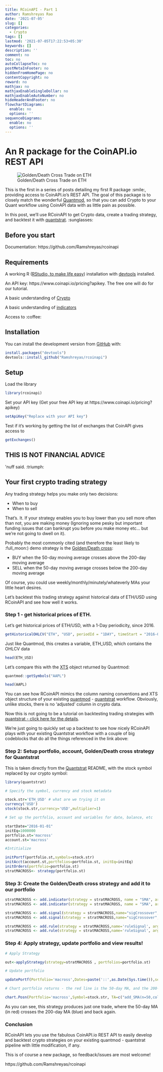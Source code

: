 ```yaml
---
title: RCoinAPI - Part 1
author: Ramshreyas Rao
date: '2021-07-05'
slug: []
categories:
  - Crypto
tags: []
lastmod: '2021-07-05T17:22:53+05:30'
keywords: []
description: ''
comment: no
toc: no
autoCollapseToc: no
postMetaInFooter: no
hiddenFromHomePage: no
contentCopyright: no
reward: no
mathjax: no
mathjaxEnableSingleDollar: no
mathjaxEnableAutoNumber: no
hideHeaderAndFooter: no
flowchartDiagrams:
  enable: no
  options: ''
sequenceDiagrams:
  enable: no
  options: ''
---
```


# An R package for the CoinAPI.io REST API

![Golden/Death Cross Trade on ETH](images/unnamed-chunk-9-1.png)

This is the first in a series of posts detailing my first R package :smile:, providing access to CoinAPI.io's REST API. The goal of this package is to closely match the wonderful [Quantmod](https://cran.r-project.org/web/packages/quantmod/quantmod.pdf), so that you can add Crypto to your Quant workflow using CoinAPI data with as little pain as possible.

In this post, we'll use RCoinAPI to get Crypto data, create a trading strategy, and backtest it with [quantstrat](https://github.com/braverock/quantstrat). :sunglasses:

## Before you start

Documentation: https://github.com/Ramshreyas/rcoinapi

## Requirements

A working R ([RStudio, to make life easy](https://www.rstudio.com/products/rstudio/)) installation with [devtools](https://www.r-project.org/nosvn/pandoc/devtools.html) installed.

An API key: https://www.coinapi.io/pricing?apikey. The free one will do for our tutorial.

A basic understanding of [Crypto]()

A basic understanding of [indicators]()

Access to :coffee:

## Installation

<!-- You can install the released version of rcoinapi from [CRAN](https://CRAN.R-project.org) with: -->

<!-- ``` r -->
<!-- install.packages("rcoinapi") -->
<!-- ``` -->

You can install the development version from [GitHub](https://github.com/) with:

``` r
install.packages("devtools")
devtools::install_github("Ramshreyas/rcoinapi")
```
## Setup

Load the library

``` r
library(rcoinapi)
```

Set your API key (Get your free API key at https://www.coinapi.io/pricing?apikey)

``` r
setApiKey("Replace with your API key")
```

Test if it's working by getting the list of exchanges that CoinAPI gives access to

``` r
getExchanges()
```

## THIS IS NOT FINANCIAL ADVICE

\'nuff said. :triumph:

## Your first crypto trading strategy

Any trading strategy helps you make only two decisions:

- When to buy
- When to sell

That's. It. If your strategy enables you to buy lower than you sell more often than not, you are making money (Ignoring some pesky but important funding issues that can bankrupt you before you make money etc... but we're not going to dwell on it). 

Probably the most commonly cited (and therefore the least likely to :full_moon:) demo strategy is the [Golden/Death cross](https://academy.binance.com/en/articles/golden-cross-and-death-cross-explained):

- BUY when the 50-day moving average crosses above the 200-day moving average
- SELL when the 50-day moving average crosses below the 200-day moving average

Of course, you could use weekly/monthly/minutely/whateverly MAs your little heart desires.

Let's backtest this trading strategy against historical data of ETH/USD using RCoinAPI and see how well it works.

### Step 1 - get historical prices of ETH. 

Let's get historical prices of ETH/USD, with a 1-Day periodicity, since 2016.

``` r
getHistoricalOHLCV("ETH", "USD", periodId = "1DAY", timeStart = "2016-01-01", limit = 1000)
```

Just like Quantmod, this creates a variable, ETH_USD, which contains the OHLCV data

``` r
head(ETH_USD)
```
Let's compare this with the [XTS](https://cran.r-project.org/web/packages/xts/xts.pdf) object returned by Quantmod:

``` r
quantmod::getSymbols("AAPL")
```
```r
head(AAPL)
```
You can see how RCoinAPI mimics the column naming conventions and XTS object structure of your existing [quantmod](https://cran.r-project.org/web/packages/quantmod/quantmod.pdf) - [quantstrat](https://github.com/braverock/quantstrat) workflow. Obviously, unlike stocks, there is no 'adjusted' column in crypto data.

Now this is not going to be a tutorial on backtesting trading strategies with [quantstrat - click here for the details](https://github.com/braverock/quantstrat).

We're just going to quickly set up a backtest to see how nicely RCoinAPI plays with your existing Quantstrat workflow with a couple of big codeblocks that do all the things referenced in the link above:

### Step 2: Setup portfolio, account, Golden/Death cross strategy for Quantstrat

This is taken directly from the [Quantstrat](https://github.com/braverock/quantstrat) README, with the stock symbol replaced by our crypto symbol:

```r
library(quantstrat)
```

```r
# Specify the symbol, currency and stock metadata

stock.str='ETH_USD' # what are we trying it on
currency('USD')
stock(stock.str,currency='USD',multiplier=1)

# Set up the portfolio, account and variables for date, balance, etc

startDate="2016-01-01"
initEq=1000000
portfolio.st='macross'
account.st='macross'

#Intitialize

initPortf(portfolio.st,symbols=stock.str)
initAcct(account.st,portfolios=portfolio.st, initEq=initEq)
initOrders(portfolio=portfolio.st)
stratMACROSS<- strategy(portfolio.st)
```
### Step 3: Create the Golden/Death cross strategy and add it to our portfolio

```r
stratMACROSS <- add.indicator(strategy = stratMACROSS, name = "SMA", arguments = list(x=quote(Cl(mktdata)[,1]), n=50),label= "ma50" )
stratMACROSS <- add.indicator(strategy = stratMACROSS, name = "SMA", arguments = list(x=quote(Cl(mktdata)[,1]), n=200),label= "ma200")

stratMACROSS <- add.signal(strategy = stratMACROSS,name="sigCrossover",arguments = list(columns=c("ma50","ma200"), relationship="gte"),label="ma50.gt.ma200")
stratMACROSS <- add.signal(strategy = stratMACROSS,name="sigCrossover",arguments = list(column=c("ma50","ma200"),relationship="lt"),label="ma50.lt.ma200")

stratMACROSS <- add.rule(strategy = stratMACROSS,name='ruleSignal', arguments = list(sigcol="ma50.gt.ma200",sigval=TRUE, orderqty=100, ordertype='market', orderside='long'),type='enter')
stratMACROSS <- add.rule(strategy = stratMACROSS,name='ruleSignal', arguments = list(sigcol="ma50.lt.ma200",sigval=TRUE, orderqty='all', ordertype='market', orderside='long'),type='exit')
```

### Step 4: Apply strategy, update portfolio and view results!

```r
# Apply Strategy

out<-applyStrategy(strategy=stratMACROSS , portfolios=portfolio.st)

# Update portfolio

updatePortf(Portfolio='macross',Dates=paste('::',as.Date(Sys.time()),sep=''))

# Chart portfolio returns - the red line is the 50-day MA, and the 200-day MA is green

chart.Posn(Portfolio='macross',Symbol=stock.str, TA=c("add_SMA(n=50,col='red')","add_SMA(n=200,col='blue')"))
```

As you can see, this strategy produces just one trade, where the 50-day MA (in red) crosses the 200-day MA (blue) and back again.

### Conclusion

RCoinAPI lets you use the fabulous CoinAPI.io REST API to easily develop and backtest crypto strategies on your existing quantmod - quantstrat pipeline with little modification, if any.

This is of course a new package, so feedback/issues are most welcome!

https://github.com/Ramshreyas/rcoinapi
